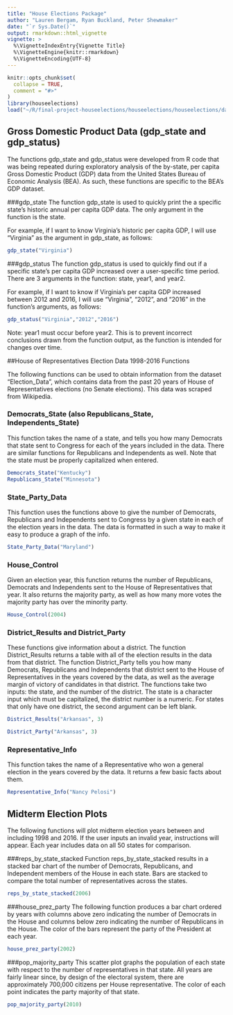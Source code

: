 ---
title: "House Elections Package"
author: "Lauren Bergam, Ryan Buckland, Peter Shewmaker"
date: "`r Sys.Date()`"
output: rmarkdown::html_vignette
vignette: >
  %\VignetteIndexEntry{Vignette Title}
  %\VignetteEngine{knitr::rmarkdown}
  %\VignetteEncoding{UTF-8}
---

```{r setup, include = FALSE}
knitr::opts_chunk$set(
  collapse = TRUE,
  comment = "#>"
)
library(houseelections)
load("~/R/final-project-houseelections/houseelections/houseelections/data/Election_Data2.Rdata")
```

## Gross Domestic Product Data (gdp_state and gdp_status)
The functions gdp_state and gdp_status were developed from R code that was being repeated during exploratory analysis of the by-state, per capita Gross Domestic Product (GDP) data from the United States Bureau of Economic Analysis (BEA). As such, these functions are specific to the BEA's GDP dataset.

###gdp_state
The function gdp_state is used to quickly print the a specific state's historic annual per capita GDP data. The only argument in the function is the state.

For example, if I want to know Virginia's historic per capita GDP, I will use "Virginia" as the argument in gdp_state, as follows:

```{r}
gdp_state("Virginia")
```

###gdp_status
The function gdp_status is used to quickly find out if a specific state's per capita GDP increased over a user-specific time period. There are 3 arguments in the function: state, year1, and year2. 

For example, if I want to know if Virginia's per capita GDP increased between 2012 and 2016, I will use "Virginia", "2012", and "2016" in the function's arguments, as follows:

```{r}
gdp_status("Virginia","2012","2016")
```

Note: year1 must occur before year2. This is to prevent incorrect conclusions drawn from the function output, as the function is intended for changes over time.

##House of Representatives Election Data 1998-2016 Functions

The following functions can be used to obtain information from the dataset "Election_Data", which contains data from the past 20 years of House of Representatives elections (no Senate elections). This data was scraped from Wikipedia.

### Democrats_State (also Republicans_State, Independents_State)
This function takes the name of a state, and tells you how many Democrats that state sent to Congress for each of the years included in the data. There are similar functions for Republicans and Independents as well. Note that the state must be properly capitalized when entered.

```{r}
Democrats_State("Kentucky")
Republicans_State("Minnesota")
```

### State_Party_Data
This function uses the functions above to give the number of Democrats, Republicans and Independents sent to Congress by a given state in each of the election years in the data. The data is formatted in such a way to make it easy to produce a graph of the info. 

``` {r}
State_Party_Data("Maryland")
```
### House_Control
Given an election year, this function returns the number of Republicans, Democrats and Independents sent to the House of Representatives that year. It also returns the majority party, as well as how many more votes the majority party has over the minority party.

```{r}
House_Control(2004)
```

### District_Results and District_Party
These functions give information about a district. The function District_Results returns a table with all of the election results in the data from that district. The function District_Party tells you how many Democrats, Republicans and Independents that district sent to the House of Representatives in the years covered by the data, as well as the average margin of victory of candidates in that district. The functions take two inputs: the state, and the number of the district. The state is a character input which must be capitalized, the district number is a numeric. For states that only have one district, the second argument can be left blank.

```{r, eval = F}
District_Results("Arkansas", 3)
```
```{r}
District_Party("Arkansas", 3)
```
### Representative_Info
This function takes the name of a Representative who won a general election in the years covered by the data. It returns a few basic facts about them.

```{r}
Representative_Info("Nancy Pelosi")
```

## Midterm Election Plots
The following functions will plot midterm election years between and including 1998 and 2016. If the user inputs an invalid year, instructions will appear. Each year includes data on all 50 states for comparison. 

###reps_by_state_stacked 
Function reps_by_state_stacked results in a stacked bar chart of the number of Democrats, Republicans, and Independent members of the House in each state. Bars are stacked to compare the total number of representatives across the states. 

```{r}
reps_by_state_stacked(2006) 
```

###house_prez_party
The following function produces a bar chart ordered by years with columns above zero indicating the number of Democrats in the House and columns below zero indicating the number of Republicans in the House. The color of the bars represent the party of the President at each year. 

```{r}
house_prez_party(2002)
```

###pop_majority_party
This scatter plot graphs the population of each state with respect to the number of representatives in that state. All years are fairly linear since, by design of the electoral system, there are approximately 700,000 citizens per House representative. The color of each point indicates the party majority of that state. 

```{r}
pop_majority_party(2010)
```

